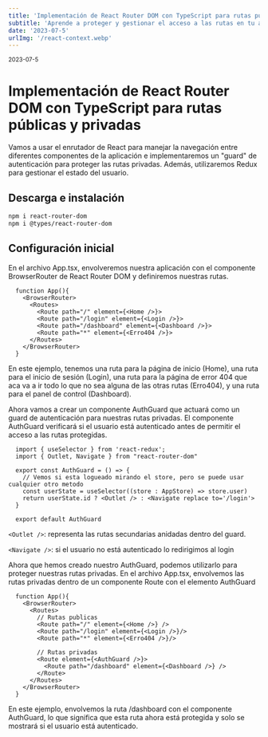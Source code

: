 ```yaml
---
title: 'Implementación de React Router DOM con TypeScript para rutas públicas y privadas'
subtitle: 'Aprende a proteger y gestionar el acceso a las rutas en tu aplicación de React utilizando React Router DOM y TypeScript'
date: '2023-07-5'
urlImg: '/react-context.webp'
---
```


<small>2023-07-5</small>

# Implementación de React Router DOM con TypeScript para rutas públicas y privadas

Vamos a usar el enrutador de React para manejar la navegación entre diferentes componentes de la aplicación e implementaremos un "guard" de autenticación para proteger las rutas privadas. Además, utilizaremos Redux para gestionar el estado del usuario.

## Descarga e instalación

```bash
npm i react-router-dom
npm i @types/react-router-dom
```

## Configuración inicial

En el archivo App.tsx, envolveremos nuestra aplicación con el componente BrowserRouter de React Router DOM y definiremos nuestras rutas.

```tsx:app.tsx
  function App(){
    <BrowserRouter>
      <Routes>
        <Route path="/" element={<Home />}>
        <Route path="/login" element={<Login />}>
        <Route path="/dashboard" element={<Dashboard />}>
        <Route path="*" element={<Erro404 />}>
      </Routes>
    </BrowserRouter>
  }

```

En este ejemplo, tenemos una ruta para la página de inicio (Home), una ruta para el inicio de sesión (Login), una ruta para la página de error 404 que aca va a ir todo lo que no sea alguna de las otras rutas (Erro404), y una ruta para el panel de control (Dashboard).

Ahora vamos a crear un componente AuthGuard que actuará como un guard de autenticación para nuestras rutas privadas. El componente AuthGuard verificará si el usuario está autenticado antes de permitir el acceso a las rutas protegidas.

```tsx:guard/auth-guard.tsx
  import { useSelector } from 'react-redux';
  import { Outlet, Navigate } from "react-router-dom"

  export const AuthGuard = () => {
    // Vemos si esta logueado mirando el store, pero se puede usar cualquier otro metodo
    const userState = useSelector((store : AppStore) => store.user)
    return userState.id ? <Outlet /> : <Navigate replace to='/login'>
  }

  export default AuthGuard
```

`<Outlet />`: representa las rutas secundarias anidadas dentro del guard.

`<Navigate />`: si el usuario no está autenticado lo redirigimos al login

Ahora que hemos creado nuestro AuthGuard, podemos utilizarlo para proteger nuestras rutas privadas. En el archivo App.tsx, envolvemos las rutas privadas dentro de un componente Route con el elemento AuthGuard

```tsx:App.tsx
  function App(){
    <BrowserRouter>
      <Routes>
        // Rutas publicas
        <Route path="/" element={<Home />} />
        <Route path="/login" element={<Login />}/>
        <Route path="*" element={<Erro404 />}/>

        // Rutas privadas
        <Route element={<AuthGuard />}>
          <Route path="/dashboard" element={<Dashboard />} />
        </Route>
      </Routes>
    </BrowserRouter>
  }
```

En este ejemplo, envolvemos la ruta /dashboard con el componente AuthGuard, lo que significa que esta ruta ahora está protegida y solo se mostrará si el usuario está autenticado.
